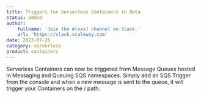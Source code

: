 ```yaml
---
title: Triggers for Serverless Containers in Beta
status: added
author:
    fullname: 'Join the #[xxx] channel on Slack.'
    url: 'https://slack.scaleway.com'
date: 2023-07-26
category: serverless
product: containers
---
```


Serverless Containers can now be triggered from Message Queues hosted in Messaging and Queuing SQS namespaces. Simply add an SQS Trigger from the console and when a new message is sent to the queue, it will trigger your Containers on the / path.

